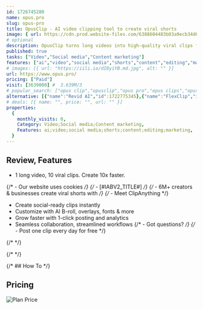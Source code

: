 ```yaml
---
id: 1726745280
name: opus.pro
slug: opus-pro
title: OpusClip - AI video clipping tool to create viral shorts
image: { url: https://cdn.prod.website-files.com/6388604483b03a9ecb34d695/64ae675f14a0eac9ee21233f_social-preview-c.png }
# optional
description: OpusClip turns long videos into high-quality viral clips for you to share on TikTok, YouTube Shorts, and Reels to increase social media reach.
published: true
tasks: ["Video","Social media","Content marketing"]
features: ["ai","video","social media","shorts","content","editing","marketing"]
# images: [{ url: "https://iili.io/dI8yiYB.md.jpg", alt: "" }]
url: https://www.opus.pro/
pricing: ["Paid"]
visit: [3639000] #  3.639M/3
# popular_search: ["opus clip","opusclip","opus pro","opus clips","opus","opus clip","opusclip","opus","opus pro","opus clips"]
alternative: [{"name":"Revid AI","id":1722775345},{"name":"FlexClip","id":1722877245},{"name":"crayo.ai","id":1723457030},{"name":"Lively","id":1722281184},{"name":"Layerpath","id":1722144159}]
# deals: [{ name: "", price: "", url: "" }]
properties:
  {
    monthly_visits: 0,
    Category: Video;Social media;Content marketing,
    Features: ai;video;social media;shorts;content;editing;marketing,
  }
---
```


## Review, Features

- 1 long video, 10 viral clips. Create 10x faster.

{/* - Our website uses cookies */}
{/* - [#IABV2_TITLE#] */}
{/* - 6M+ creators & businesses create viral shorts with */}
{/* - Meet ClipAnything */}
- Create social-ready clips instantly
- Customize with AI B-roll, overlays, fonts & more
- Grow faster with 1-click posting and analytics
- Seamless collaboration, streamlined workflows
{/* - Got questions? */}
{/* - Post one clip every day for free */}

{/* <DetailYoutube videoId="" startTime={0} /> */}

{/* <Twitters ids=[] /> */}

{/* ## How To */}

## Pricing

<Img src="https://iili.io/dP1NCKb.jpg" alt="Plan Price" />

